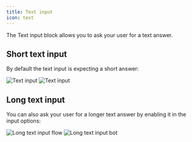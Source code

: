 ```yaml
---
title: Text input
icon: text
---
```


The Text input block allows you to ask your user for a text answer.

## Short text input

By default the text input is expecting a short answer:

<Tabs>
  <Tab title="Flow">
    <Frame>
      <img
        src="/images/blocks/inputs/short-text-flow.png"
        alt="Text input"
        className="rounded-lg"
      />
    </Frame>
  </Tab>
  <Tab title="Bot">
    <Frame>
      <img
        src="/images/blocks/inputs/short-text-bot.png"
        alt="Text input"
        className="rounded-lg"
      />
    </Frame>
  </Tab>
</Tabs>

## Long text input

You can also ask your user for a longer text answer by enabling it in the input options:

<Tabs>
  <Tab title="Flow">
    <Frame>
      <img
        src="/images/blocks/inputs/long-text-flow.png"
        alt="Long text input flow"
        className="rounded-lg"
      />
    </Frame>
  </Tab>
  <Tab title="Bot">
    <img
      src="/images/blocks/inputs/long-text-bot.png"
      alt="Long text input bot"
      className="rounded-lg"
    />
  </Tab>
</Tabs>
